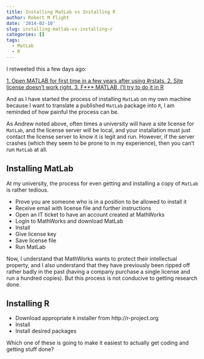 ```yaml
---
title: Installing MatLab vs Installing R
author: Robert M Flight
date: '2014-02-10'
slug: installing-matlab-vs-installing-r
categories: []
tags:
  - MatLab
  - R
---
```


I retweeted this a few days ago: 

[1. Open MATLAB for first time in a few years after using #rstats. 2. Site license doesn't work right. 3. F*** MATLAB, I'll try to do it in R](https://twitter.com/drdrewsteen/statuses/431543752419577856)

And as I have started the process of installing `MatLab` on my own machine because I want to translate a published `MatLab` package into `R`, I am reminded of how painful the process can be.

As Andrew noted above, often times a university will have a site license for `MatLab`, and the license server will be local, and your installation must just contact the license server to know it is legit and run. However, if the server crashes (which they seem to be prone to in my experience), then you can't run `MatLab` at all.

## Installing MatLab

At my university, the process for even getting and installing a copy of `MatLab` is rather tedious. 

* Prove you are someone who is in a position to be allowed to install it
* Receive email with license file and further instructions
* Open an IT ticket to have an account created at MathWorks
* Login to MathWorks and download MatLab
* Install
* Give license key
* Save license file
* Run MatLab

Now, I understand that MathWorks wants to protect their intellectual property, and I also understand that they have previously been ripped off rather badly in the past (having a company purchase a single license and run a hundred copies). But this process is not conducive to getting research done.

## Installing R

* Download appropriate `R` installer from http://r-project.org
* Install
* Install desired packages

Which one of these is going to make it easiest to actually get coding and getting stuff done?
